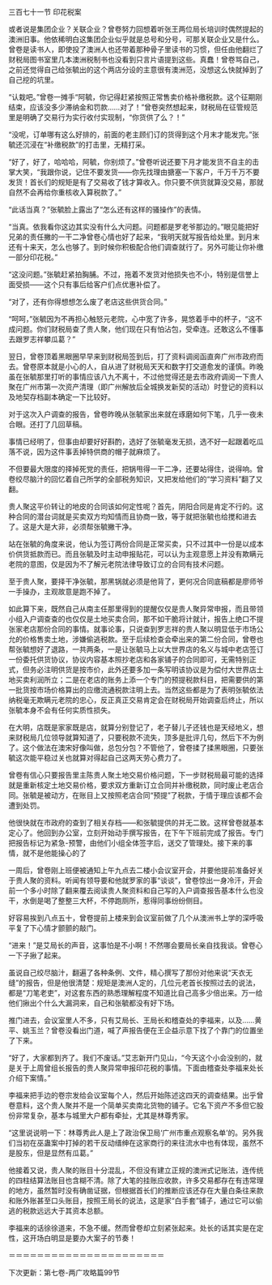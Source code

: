 

三百七十一节 印花税案

或者说是集团企业？关联企业？曾卷努力回想着听张王两位局长培训时偶然提起的澳洲旧事。他依稀明白这集团企业似乎就是总号和分号，可那关联企业又是什么。曾卷是读书人，即使投了澳洲人也还带着那种骨子里读书的习惯，但任由他翻烂了财税局图书室里几本澳洲税制书也没看到只言片语提到这些。真蠢！曾卷骂自己，之前还觉得自己给张毓出的这个两店分设的主意很有澳洲范，没想这么快就掉到了自己挖的坑里。

“认栽吧。”曾卷一摊手“阿毓，你记得赶紧按照正常售卖价格补缴税款。这个征期刚结束，应该没多少滞纳金和罚款……对了！”曾卷突然想起来，财税局在征管规范里是明确了交易行为实行收付实现制，“你货供了么？！”

“没呢，订单哪有这么好排的，前面的老主顾们订的货得到这个月末才能发完。”张毓还沉浸在“补缴税款”的打击里，无精打采。

“好了，好了，哈哈哈，阿毓，你别烦了。”曾卷听说还要下月才能发货不自主的击掌大笑，“我跟你说，记住不要发货――你先找理由搪塞一下客户，千万千万不要发货！首长们的规矩是有了交易收了钱才算收入。你只要不供货就算没交易，那就自然不会再给你重核收入算税款了。”

“此话当真？”张毓脸上露出了“怎么还有这样的骚操作”的表情。

“当真。依我看你这边其实没有什么大问题。问题都是罗老爷那边的。”眼见能把好兄弟的责任撇的一干二净曾卷心情也好了起来，“我明天就写报告给处里。到月末还有十来天，怎么也够了。到时候你积极配合他们调查就行了。另外可能让你补缴一部分印花税。”

“这没问题。”张毓赶紧拍胸脯。不过，拖着不发货对他损失也不小，特别是信誉上面受损――这个只有事后给客户们点优惠补偿了。

“对了，还有你得想想怎么废了老店这些供货合同。”

“呵呵，”张毓因为不再担心触怒元老院，心中宽了许多，晃悠着手中的杯子，“这不成问题。你们财税局查了贵人聚，他们现在只有怕沾包，受牵连。还敢这么不懂事去跟罗志祥攀瓜葛？”

翌日，曾卷顶着黑眼圈早早来到财税局签到后，打了资料调阅函直奔广州市政府而去。曾卷原本就是小心的人，自从进了财税局天天和数字打交道愈发的谨慎。昨晚虽在张毓那里打听的事情应该八九不离十，不过他觉得还是去市政府调阅一下贵人聚在广州市第一次资产清理（即广州解放后全城换发新契的活动）时登记的资料以及地契存档副本确定一下比较好。

对于这次入户调查的报告，曾卷昨晚从张毓家出来就在琢磨如何下笔，几乎一夜未合眼。还打了几回草稿。

事情已经明了，但事由却要好好斟酌，选好了张毓毫发无损，选不好一起跟着吃瓜落不说，因为这件事丢掉特供商的帽子就麻烦了。

不但要最大限度的择掉死党的责任，把锅甩得一干二净，还要站得住，说得响。曾卷绞尽脑汁的回忆着自己所学的全部税务知识，又把发给他们的“学习资料”翻了又翻。

贵人聚这平价转让的地皮的合同该如何定性呢？首先，阴阳合同是肯定不行的。这种合同的潜台词就是买卖双方均知情而且协商一致，等于就把张毓也给搅和进去了。这是大是大非，必须帮张毓撇干净。

站在张毓的角度来说，他认为签订两份合同是正常买卖，只不过其中一份是以成本价供货抵款而已。而且张毓及时主动申报贴花，可以认为主观意愿上并没有欺瞒元老院的意图，仅是因为不了解元老院法律导致订立的合同有技术问题。

至于贵人聚，要择干净张毓，那黑锅就必须是他背了，更何况合同底稿都是廖师爷一手操办，主观故意是跑不掉了。

如此算下来，既然自己从南主任那里得到的提醒仅仅是贵人聚异常申报，而且带领小组入户调查查的也仅仅是土地买卖合同，那不如干脆将计就计，报告上绝口不提张家老店那份合同的事情。就事论事，只说查到罗志祥的贵人聚以明显低于市场公允的价格售卖土地，涉嫌偷逃税款。至于后续检查会牵出来的第二份合同，曾卷也帮张毓想好了退路，一共两条，一是让张毓马上以大世界店的名义与城中老店签订一份委托供货协议，协议内容基本照抄老店和各家铺子的合同即可，无需特别正式，但务必注明供货是按市价，此外还要多加一条写明该协议是为偿付大世界店土地买卖利润所立；二是在老店的账务上添一个专门的预提税款科目，把需要供的第一批货按市场价格算出的应缴流通税款注明上去。当然这些都是为了表明张毓依法纳税毫无欺瞒元老院的忠心，反正真正交易肯定会在财税局开始调查后终止，所以张毓本身不会有任何实质性损失。

在大明，店既是家家既是店，就算分别登记了，老子替儿子还钱也是天经地义，想来财税局几位领导就算知道了，只要税款不流失，顶多是批评几句，然后下不为例了。这个做法在澳宋好像叫做，总包分包？不管他了，曾卷揉了揉黑眼圈，只要张毓这次能平稳过关也就算对得起自己这两天劳心费力了。

曾卷有信心只要报告里主陈贵人聚土地交易价格问题，下一步财税局最可能的选择就是重新核定土地交易价格，要求双方重新订立合同并补缴税款，同时废止老店合同。张毓是被动方，在账目上又按照老店合同“预提”了税款，于情于理应该都不会遭到处罚。

他很快就在市政府的查到了相关存档――和张毓提供的并无二致。这样曾卷就基本定心了。他回到办公室，立刻开始动手撰写报告，在下午下班前完成了报告。专门把报告标记为紧急-预警，由他们小组全体签字后，送交了管理处。接下来的事情，就不是他能操心的了

一周后，曾卷刚上班便被通知上午九点去二楼小会议室开会，并要他提前准备好关于贵人聚的资料。听闻有领导要和他就罗家的事“谈谈”，曾卷惊出一身冷汗，开会前一个多小时除了翻来覆去阅读贵人聚资料和自己写的入户调查报告基本什么也没干，水倒是喝了整整三大杯，不停跑厕所，惹得同事纷纷侧目。

好容易挨到八点五十，曾卷提前上楼来到会议室前做了几个从澳洲书上学的深呼吸平复了下心情才颤颤的敲门。

“进来！”是艾局长的声音，这事怕是不小啊！不然哪会要局长亲自找我谈。曾卷心一下子揪了起来。

虽说自己绞尽脑汁，翻遍了各种条例、文件，精心撰写了那份对他来说“天衣无缝”的报告，但是他很清楚：规矩是澳洲人定的，几位元老首长按照过去的说法，都是“刀笔老吏”，对这套东西的熟悉理解程度不知道比自己高多少倍出来。万一给他们揪出个什么大漏洞来，自己和张毓都没有好下场。

推门进去，会议室里人不多，只有艾局长、王局长和稽查处的李福来，以及……黄平、姚玉兰？曾卷没看出门道，喊了声报告便在王企益示意下找了个靠门的位置坐了下来。

“好了，大家都到齐了。我们不废话。”艾志新开门见山，“今天这个小会没别的，就是关于上周曾组长报告的贵人聚异常申报印花税的事情。下面由稽查处李福来处长介绍下案情。”

李福来把手边的卷宗发给会议室每个人，然后开始陈述这四天的调查结果。出乎曾卷意料，这个贵人聚并不是一个简单买卖南北货物的铺子。它名下资产不多但它股份非常复杂，基本与城里大户都有牵扯，尤其是林尊秀家。

“这里说说明一下：林尊秀此人是上了政治保卫局‘广州市重点观察名单’的。另外我们当初在巫蛊案中打掉的若干反动缙绅在这家商行的来往流水中也有体现，虽然不是股东，但是显然有瓜葛。”

他接着又说，贵人聚的账目十分混乱，不但没有建立正规的澳洲式记账法，连传统的四柱结算法账目也含糊不清。除了大笔的挂账应收款，许多交易都存在有违常理的地方，虽然暂时没有确凿证据，但根据首长们的推断应该还存在大量白条往来款和账外账甚至口头账目，按照王局长的说法，这是家“白手套”铺子，通过它可以偷逃的税款远远大于其资本总额。

李福来的话徐徐道来，不急不缓。然而曾卷却立刻紧张起来。处长的话其实是在定性，这开场白明显是要办大案子的节奏！

＝＝＝＝＝＝＝＝＝＝＝＝＝＝＝＝＝＝＝＝＝＝

下次更新：第七卷-两广攻略篇99节

